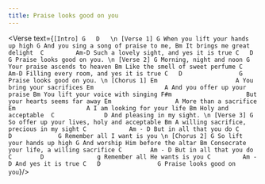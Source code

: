 ```yaml
---
title: Praise looks good on you
---
```



<Verse text={`
[Intro]
G   D  
\n
[Verse 1]
G
When you lift your hands up high
G
And you sing a song of praise to me,
Bm
It brings me great delight 
					     C         Am-D
Such a lovely sight, and yes it is true
C	D				 G
Praise looks good on you.
\n
[Verse 2]
G
Morning, night and noon
G
Your praise ascends to heaven
	     Bm
Like the smell of sweet perfume
						C		  Am-D
Filling every room, and yes it is true
C	D				 G
Praise looks good on you.
\n
[Chorus 1]
Em						A
You bring your sacrifices
Em					  A
And you offer up your praise
Bm
You lift your voice with singing
		 F#m					
But your hearts seems far away
Em				    A
More than a sacrifice
Em					  A
I am looking for your life
Bm
Holy and acceptable 
	C			   D
And pleasing in my sight.
\n
[Verse 3]
G
So offer up your lives, holy and acceptable
  Bm
A willing sacrifice, precious in my sight
	   C			Am - D
But in all that you do
C		 D			   G
Remember all I want is you
\n
[Chorus 2]
G
So lift your hands up high
G
And worship Him before the altar
Bm
Consecrate your life, a willing sacrifice
	   C		Am - D
But in all that you do
C		 D				 g
Remember all He wants is you
    C		  Am - D
And yes it is true
C	D				 G
Praise looks good on you
`}/>
